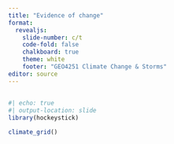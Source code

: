 ```yaml
---
title: "Evidence of change"
format: 
  revealjs:
    slide-number: c/t
    code-fold: false
    chalkboard: true
    theme: white
    footer: "GEO4251 Climate Change & Storms"
editor: source
---
```


##

```r
#| echo: true
#| output-location: slide 
library(hockeystick)

climate_grid()
```